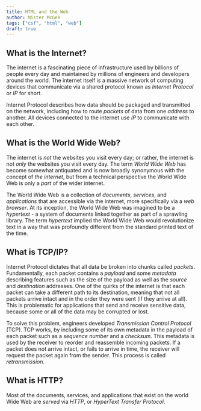```yaml
---
title: HTML and the Web
author: Mister McGee
tags: ["csf", "html", "web"]
draft: true
---
```



## What is the Internet?
The internet is a fascinating piece of infrastructure used by billions of people every day and maintained by millions of engineers and developers around the world. The internet itself is a massive network of computing devices that communicate via a shared protocol known as *Internet Protocol* or *IP* for short.

Internet Protocol describes how data should be packaged and transmitted on the network, including how to route *packets* of data from one *address* to another. All devices connected to the internet use *IP* to communicate with each other.

## What is the World Wide Web?
The internet is *not* the websites you visit every day; or rather, the internet is not *only* the websites you visit every day. The term *World Wide Web* has become somewhat antiquated and is now broadly synonymous with the concept of *the internet*, but from a technical perspective the World Wide Web is only a *part* of the wider internet.

The World Wide Web is a collection of *documents*, *services*, and *applications* that are accessible via the internet, more specifically via a *web browser*. At its inception, the World Wide Web was imagined to be a *hypertext* - a system of documents linked together as part of a sprawling library. The term *hypertext* implied the World Wide Web would revolutionize text in a way that was profoundly different from the standard printed text of the time.

## What is TCP/IP?
Internet Protocol dictates that all data be broken into chunks called *packets*. Fundamentally, each packet contains a *payload* and some *metadata* describing features such as the size of the payload as well as the *source* and *destination* addresses. One of the quirks of the internet is that each packet can take a different path to its destination, meaning that not all packets arrive intact and in the order they were sent (if they arrive at all). This is problematic for applications that send and receive sensitive data, because some or all of the data may be corrupted or lost.

To solve this problem, engineers developed *Transmission Control Protocol* (TCP). TCP works, by including some of its own metadata in the payload of each packet such as a *sequence number* and a *checksum*. This metadata is used by the receiver to reorder and reassemble incoming packets. If a packet does not arrive intact, or fails to arrive in time, the receiver will request the packet again from the sender. This process is called *retransmission*.






## What is HTTP?
Most of the documents, services, and applications that exist on the world Wide Web are *served* via *HTTP*, or *HyperText Transfer Protocol*.